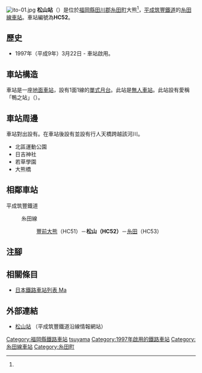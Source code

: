 {{NoteTA
|T=zh-hans:松山站 (福冈县);zh-hk:松山站 (福岡縣);zh-tw:松山車站 (福岡縣);
|1=zh-hans:松山站;zh-hk:松山站;zh-tw:松山車站;
}}
{{Infobox station
|公司色 = orange
|站名 = 松山
|圖片 = Heiseichikuho Matsuyama Station01.jpg
|圖片說明 = 月台（2009年10月4日）
|日文原名 = 松山
|平假名 = まつやま
|羅馬拼音 = MATSUYAMA
|副站名 = 
|電報略號 = 
|所在地 = {{JPN}}[[福岡縣|福岡縣]][[田川郡|田川郡]][[糸田町|糸田町]]大熊<ref name="homemate">[https://www.homemate-research-station.com/dtl/46000000000000008673/ 【ユキサキナビ】平成筑豊鉄道糸田線松山駅（田川郡糸田町大熊）]{{ja icon}} 2020年12月10日參閱</ref>
|座標 = {{coord|33|40|4.65|N|130|46|50.63|E|type:railwaystation_region:JP-24|display=inline,title}}
|車站構造 = [[地面車站|地面車站]]
|月台配置 = 1面1線
|啟用年月日 = 1997年（平成9年）3月22日
|廢站年月日 = 
|乘客人數 = 
|上下車人次 = 
|統計年度 = 
|轉車 =
|全寬備註 = [[無人車站|無人車站]]
|adjacent = {{Adjacent stations|system=平成筑豐鐵道|line=糸田線|left=豐前大熊|right=糸田|note-left=HC51<br/>0.6km|note-mid=HC52<br/>距離[[金田站|金田]]2.1km|note-right=HC53<br/>1.3km}}
}}
[[File:ito-01.jpg|thumb]]
'''松山站'''（{{jpn|j=松山駅|hg=まつやまえき|rm=Matsuyama eki|f=y}}）是位於[[福岡縣|福岡縣]][[田川郡|田川郡]][[糸田町|糸田町]]大熊<ref name="homemate" />，[[平成筑豐鐵道|平成筑豐鐵道]]的[[糸田線|糸田線]][[鐵路車站|車站]]。車站編號為'''HC52'''。

== 歷史 ==
*1997年（平成9年）3月22日 - 車站啟用。

== 車站構造 ==
車站是一座[[地面車站|地面車站]]，設有1面1線的[[單式月台|單式月台]]。此站是[[無人車站|無人車站]]。此站設有愛稱「鴨之站」（{{jpn|j=カモの駅}}）。

== 車站周邊 ==
車站對出設有{{Translink|ja|福岡県道420号金田糸田田川線|福岡縣道420號金田糸田田川線}}。在車站後設有{{Translink|ja|中元寺川}}並設有行人天橋跨越該河川。
*北區運動公園
*日吉神社
*若草學園
*大熊橋

== 相鄰車站 ==
; 平成筑豐鐵道
: {{Color|#32CD32|■}}糸田線
:: [[豐前大熊站|豐前大熊]]（HC51）－'''松山（HC52）'''－[[糸田站|糸田]]（HC53）
== 注腳 ==
{{Reflist}}
== 相關條目 ==
* [[日本鐵路車站列表_Ma|日本鐵路車站列表 Ma]]
== 外部連結 ==
* [http://www.heichiku.net/railway/stations/%E6%9D%BE%E5%B1%B1%E9%A7%85/ 松山站] {{Wayback|url=http://www.heichiku.net/railway/stations/%E6%9D%BE%E5%B1%B1%E9%A7%85/ |date=20201203230835 }}{{ja icon}}（平成筑豐鐵道沿線情報網站）
{{糸田線}}
{{DEFAULTSORT:Matsuyama}}
[[Category:福岡縣鐵路車站|Category:福岡縣鐵路車站]]
[[Category:日本鐵路車站_Ma|tsuyama]]
[[Category:1997年啟用的鐵路車站|Category:1997年啟用的鐵路車站]]
[[Category:糸田線車站|Category:糸田線車站]]
[[Category:糸田町|Category:糸田町]]